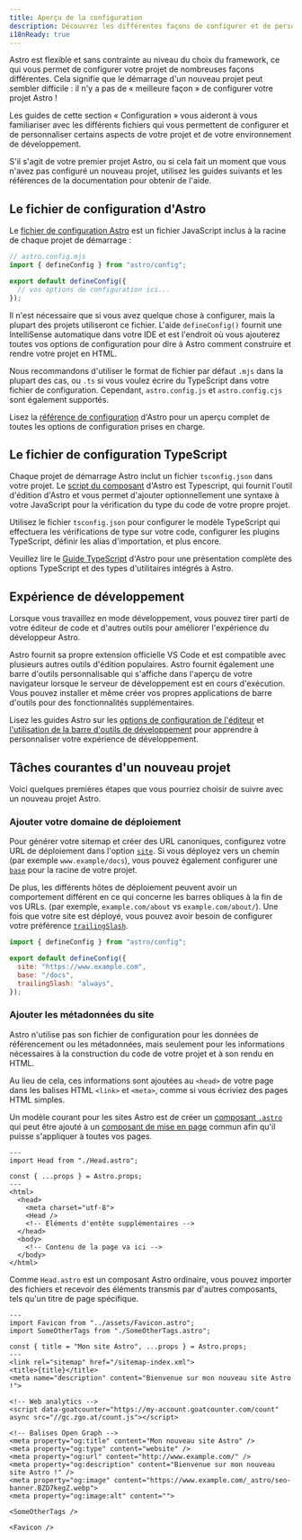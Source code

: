```yaml
---
title: Aperçu de la configuration
description: Découvrez les différentes façons de configurer et de personnaliser votre nouveau projet et votre expérience de développement.
i18nReady: true
---
```


Astro est flexible et sans contrainte au niveau du choix du framework, ce qui vous permet de configurer votre projet de nombreuses façons différentes. Cela signifie que le démarrage d'un nouveau projet peut sembler difficile : il n'y a pas de « meilleure façon » de configurer votre projet Astro !

Les guides de cette section « Configuration » vous aideront à vous familiariser avec les différents fichiers qui vous permettent de configurer et de personnaliser certains aspects de votre projet et de votre environnement de développement.

S'il s'agit de votre premier projet Astro, ou si cela fait un moment que vous n'avez pas configuré un nouveau projet, utilisez les guides suivants et les références de la documentation pour obtenir de l'aide.

## Le fichier de configuration d'Astro

Le [fichier de configuration Astro](/fr/reference/configuration-reference/) est un fichier JavaScript inclus à la racine de chaque projet de démarrage :

```js
// astro.config.mjs
import { defineConfig } from "astro/config";

export default defineConfig({
  // vos options de configuration ici...
});
```

Il n'est nécessaire que si vous avez quelque chose à configurer, mais la plupart des projets utiliseront ce fichier. L'aide `defineConfig()` fournit une IntelliSense automatique dans votre IDE et est l'endroit où vous ajouterez toutes vos options de configuration pour dire à Astro comment construire et rendre votre projet en HTML.

Nous recommandons d'utiliser le format de fichier par défaut `.mjs` dans la plupart des cas, ou `.ts` si vous voulez écrire du TypeScript dans votre fichier de configuration. Cependant, `astro.config.js` et `astro.config.cjs` sont également supportés.

<ReadMore>Lisez la [référence de configuration](/fr/reference/configuration-reference/) d'Astro pour un aperçu complet de toutes les options de configuration prises en charge.</ReadMore>

## Le fichier de configuration TypeScript

Chaque projet de démarrage Astro inclut un fichier `tsconfig.json` dans votre projet. Le [script du composant](/fr/basics/astro-components/#le-script-du-composant) d'Astro est Typescript, qui fournit l'outil d'édition d'Astro et vous permet d'ajouter optionnellement une syntaxe à votre JavaScript pour la vérification du type du code de votre propre projet.

Utilisez le fichier `tsconfig.json` pour configurer le modèle TypeScript qui effectuera les vérifications de type sur votre code, configurer les plugins TypeScript, définir les alias d'importation, et plus encore.

<ReadMore>Veuillez lire le [Guide TypeScript](/fr/guides/typescript/) d'Astro pour une présentation complète des options TypeScript et des types d'utilitaires intégrés à Astro.</ReadMore>

## Expérience de développement

Lorsque vous travaillez en mode développement, vous pouvez tirer parti de votre éditeur de code et d'autres outils pour améliorer l'expérience du développeur Astro.

Astro fournit sa propre extension officielle VS Code et est compatible avec plusieurs autres outils d'édition populaires. Astro fournit également une barre d'outils personnalisable qui s'affiche dans l'aperçu de votre navigateur lorsque le serveur de développement est en cours d'exécution. Vous pouvez installer et même créer vos propres applications de barre d'outils pour des fonctionnalités supplémentaires.

<ReadMore>Lisez les guides Astro sur les [options de configuration de l'éditeur](/fr/editor-setup/) et [l'utilisation de la barre d'outils de développement](/fr/guides/dev-toolbar/) pour apprendre à personnaliser votre expérience de développement.</ReadMore>

## Tâches courantes d'un nouveau projet

Voici quelques premières étapes que vous pourriez choisir de suivre avec un nouveau projet Astro.

### Ajouter votre domaine de déploiement

Pour générer votre sitemap et créer des URL canoniques, configurez votre URL de déploiement dans l'option [`site`](/fr/reference/configuration-reference/#site). Si vous déployez vers un chemin (par exemple `www.example/docs`), vous pouvez également configurer une [`base`](/fr/reference/configuration-reference/#base) pour la racine de votre projet.

De plus, les différents hôtes de déploiement peuvent avoir un comportement différent en ce qui concerne les barres obliques à la fin de vos URLs. (par exemple, `example.com/about` vs `example.com/about/`). Une fois que votre site est déployé, vous pouvez avoir besoin de configurer votre préférence [`trailingSlash`](/fr/reference/configuration-reference/#trailingslash).

```js title="astro.config.mjs"
import { defineConfig } from "astro/config";

export default defineConfig({
  site: "https://www.example.com",
  base: "/docs",
  trailingSlash: "always",
});
```

### Ajouter les métadonnées du site

Astro n'utilise pas son fichier de configuration pour les données de référencement ou les métadonnées, mais seulement pour les informations nécessaires à la construction du code de votre projet et à son rendu en HTML.

Au lieu de cela, ces informations sont ajoutées au `<head>` de votre page dans les balises HTML `<link>` et `<meta>`, comme si vous écriviez des pages HTML simples.

Un modèle courant pour les sites Astro est de créer un [composant `.astro`](/fr/basics/astro-components/) qui peut être ajouté à un [composant de mise en page](/fr/basics/layouts/) commun afin qu'il puisse s'appliquer à toutes vos pages.

```astro title="src/components/MainLayout.astro"
---
import Head from "./Head.astro";

const { ...props } = Astro.props;
---
<html>
  <head>
    <meta charset="utf-8">
    <Head />
    <!-- Eléments d'entête supplémentaires -->
  </head>
  <body>
    <!-- Contenu de la page va ici -->
  </body>
</html>
```

Comme `Head.astro` est un composant Astro ordinaire, vous pouvez importer des fichiers et recevoir des éléments transmis par d'autres composants, tels qu'un titre de page spécifique.

```astro title="src/components/Head.astro"
---
import Favicon from "../assets/Favicon.astro";
import SomeOtherTags from "./SomeOtherTags.astro";

const { title = "Mon site Astro", ...props } = Astro.props;
---
<link rel="sitemap" href="/sitemap-index.xml">
<title>{title}</title>
<meta name="description" content="Bienvenue sur mon nouveau site Astro !">

<!-- Web analytics -->
<script data-goatcounter="https://my-account.goatcounter.com/count" async src="//gc.zgo.at/count.js"></script>

<!-- Balises Open Graph -->
<meta property="og:title" content="Mon nouveau site Astro" />
<meta property="og:type" content="website" />
<meta property="og:url" content="http://www.example.com/" />
<meta property="og:description" content="Bienvenue sur mon nouveau site Astro !" />
<meta property="og:image" content="https://www.example.com/_astro/seo-banner.BZD7kegZ.webp">
<meta property="og:image:alt" content="">

<SomeOtherTags />

<Favicon />
```

